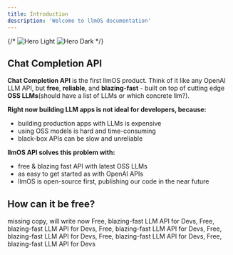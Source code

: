```yaml
---
title: Introduction
description: 'Welcome to llmOS documentation'
---
```


{/* <img
  className="block dark:hidden"
  src="/images/hero-light.svg"
  alt="Hero Light"
/>
<img
  className="hidden dark:block"
  src="/images/hero-dark.svg"
  alt="Hero Dark"
/> */}

## Chat Completion API

**Chat Completion API** is the first llmOS product. Think of it like any OpenAI LLM API, but **free**, **reliable**, and **blazing-fast** - 
built on top of cutting edge **OSS LLMs**(should have a list of LLMs or which concrete llm?).

**Right now building LLM apps is not ideal for developers, because:**
- building production apps with LLMs is expensive
- using OSS models is hard and time-consuming 
- black-box APIs can be slow and unreliable

**llmOS API solves this problem with:**
- free & blazing fast API with latest OSS LLMs
- as easy to get started as with OpenAI APIs
- llmOS is open-source first, publishing our code in the near future 

## How can it be free?

missing copy, will write now
Free, blazing-fast LLM API for Devs, Free, blazing-fast LLM API for Devs, Free, blazing-fast LLM API for Devs,
Free, blazing-fast LLM API for Devs, Free, blazing-fast LLM API for Devs, Free, blazing-fast LLM API for Devs
